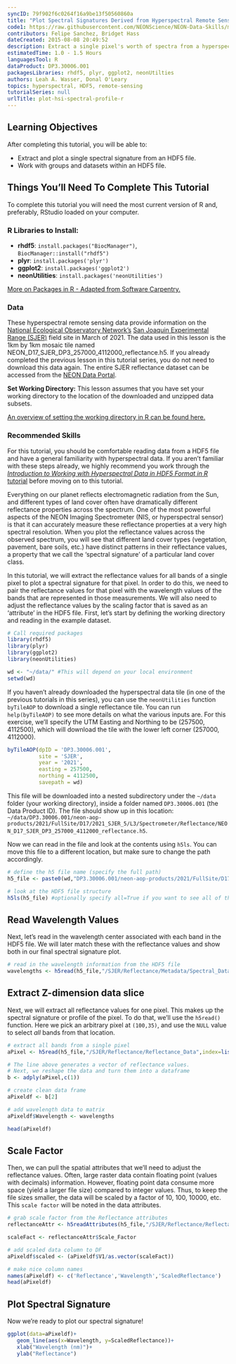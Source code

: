 ```yaml
---
syncID: 79f902f6c0264f16a9be13f50560860a
title: "Plot Spectral Signatures Derived from Hyperspectral Remote Sensing Data in HDF5 Format in R"
code1: https://raw.githubusercontent.com/NEONScience/NEON-Data-Skills/main/tutorials/AOP/Hyperspectral/Plot-Hyperspectral-Spectra/Plot-Hyperspectral-Spectra.R
contributors: Felipe Sanchez, Bridget Hass
dateCreated: 2015-08-08 20:49:52
description: Extract a single pixel's worth of spectra from a hyperspectral dataset stored in HDF5 format in R. Visualize the spectral signature.
estimatedTime: 1.0 - 1.5 Hours
languagesTool: R
dataProduct: DP3.30006.001
packagesLibraries: rhdf5, plyr, ggplot2, neonUtilties
authors: Leah A. Wasser, Donal O'Leary
topics: hyperspectral, HDF5, remote-sensing
tutorialSeries: null
urlTitle: plot-hsi-spectral-profile-r
---
```


<div id="ds-objectives" markdown="1">

## Learning Objectives
After completing this tutorial, you will be able to:

* Extract and plot a single spectral signature from an HDF5 file.
* Work with groups and datasets within an HDF5 file.


## Things You’ll Need To Complete This Tutorial
To complete this tutorial you will need the most current version of R and, 
preferably, RStudio loaded on your computer.

### R Libraries to Install:

* **rhdf5**: `install.packages("BiocManager")`, `BiocManager::install("rhdf5")`
* **plyr**: `install.packages('plyr')`
* **ggplot2**: `install.packages('ggplot2')`
* **neonUtilities**: `install.packages('neonUtilities')`

<a href="https://www.neonscience.org/packages-in-r" target="_blank"> More on Packages in
 R - Adapted from Software Carpentry.</a>


### Data

These hyperspectral remote sensing data provide information on the <a href="https://www.neonscience.org/" target="_blank"> National Ecological Observatory Network's</a> <a href="https://www.neonscience.org/field-sites/SJER" target="_blank" >San Joaquin Experimental Range (SJER)</a> field site in March of 2021. The data used in this lesson is the 1km by 1km mosaic tile named NEON_D17_SJER_DP3_257000_4112000_reflectance.h5. If you already completed the previous lesson in this tutorial series, you do not need to download this data again. The entire SJER reflectance dataset can be accessed from the <a href="http://data.neonscience.org" target="_blank">NEON Data Portal</a>.


**Set Working Directory:** This lesson assumes that you have set your working directory to the location of the downloaded and unzipped data subsets. 

<a href="https://www.neonscience.org/set-working-directory-r" target="_blank"> An overview of setting the working directory in R can be found here.</a>


### Recommended Skills

For this tutorial, you should be comfortable reading data from a HDF5 file and have a general familiarity with hyperspectral data. If you aren't familiar with these steps already, we highly recommend you work through the <a href="https://www.neonscience.org/hsi-hdf5-r" target="_blank"> 
*Introduction to Working with Hyperspectral Data in HDF5 Format in R* tutorial</a> before moving on to this tutorial.

</div> 

Everything on our planet reflects electromagnetic radiation from the Sun, and different types of land cover often have dramatically different reflectance properties across the spectrum. One of the most powerful aspects of the NEON Imaging Spectrometer (NIS, or hyperspectral sensor) is that it can accurately measure these reflectance properties at a very high spectral resolution. When you plot the reflectance values across the observed spectrum, you will see 
that different land cover types (vegetation, pavement, bare soils, etc.) have distinct patterns in their reflectance values, a property that we call the 
'spectral signature' of a particular land cover class. 

In this tutorial, we will extract the reflectance values for all bands of a single pixel to plot a spectral signature for that pixel. In order to do this,
we need to pair the reflectance values for that pixel with the wavelength values of the bands that are represented in those measurements. We will also need to adjust the reflectance values by the scaling factor that is saved as an 'attribute' in the HDF5 file. First, let's start by defining the working 
directory and reading in the example dataset.

```r

# Call required packages
library(rhdf5)
library(plyr)
library(ggplot2)
library(neonUtilities)

wd <- "~/data/" #This will depend on your local environment
setwd(wd)
```
If you haven't already downloaded the hyperspectral data tile (in one of the previous tutorials in this series), you can use the `neonUtilities` function `byTileAOP` to download a single reflectance tile. You can run `help(byTileAOP)` to see more details on what the various inputs are. For this exercise, we'll specify the UTM Easting and Northing to be (257500, 4112500), which will download the tile with the lower left corner (257000, 4112000).

```r
byTileAOP(dpID = 'DP3.30006.001',
          site = 'SJER',
          year = '2021',
          easting = 257500,
          northing = 4112500,
          savepath = wd)
```

This file will be downloaded into a nested subdirectory under the `~/data` folder (your working directory), inside a folder named `DP3.30006.001` (the Data Product ID). The file should show up in this location: `~/data/DP3.30006.001/neon-aop-products/2021/FullSite/D17/2021_SJER_5/L3/Spectrometer/Reflectance/NEON_D17_SJER_DP3_257000_4112000_reflectance.h5`.

Now we can read in the file and look at the contents using `h5ls`. You can move this file to a different location, but make sure to change the path accordingly.

```r
# define the h5 file name (specify the full path)
h5_file <- paste0(wd,"DP3.30006.001/neon-aop-products/2021/FullSite/D17/2021_SJER_5/L3/Spectrometer/Reflectance/NEON_D17_SJER_DP3_257000_4112000_reflectance.h5")

# look at the HDF5 file structure 
h5ls(h5_file) #optionally specify all=True if you want to see all of the information
```


## Read Wavelength Values

Next, let's read in the wavelength center associated with each band in the HDF5 file. We will later match these with the reflectance values and show both in our final spectral signature plot.

```r
# read in the wavelength information from the HDF5 file
wavelengths <- h5read(h5_file,"/SJER/Reflectance/Metadata/Spectral_Data/Wavelength")
```


## Extract Z-dimension data slice

Next, we will extract all reflectance values for one pixel. This makes up the spectral signature or profile of the pixel. To do that, we'll use the `h5read()` function. Here we pick an arbitrary pixel at `(100,35)`, and use the `NULL` value to select *all* bands from that location.

```r
# extract all bands from a single pixel
aPixel <- h5read(h5_file,"/SJER/Reflectance/Reflectance_Data",index=list(NULL,100,35))

# The line above generates a vector of reflectance values.
# Next, we reshape the data and turn them into a dataframe
b <- adply(aPixel,c(1))

# create clean data frame
aPixeldf <- b[2]

# add wavelength data to matrix
aPixeldf$Wavelength <- wavelengths

head(aPixeldf)
```

## Scale Factor

Then, we can pull the spatial attributes that we'll need to adjust the reflectance values. Often, large raster data contain floating point (values with decimals) information. However, floating point data consume more space (yield a larger file size) compared to integer values. Thus, to keep the file sizes smaller, the data will be scaled by a factor of 10, 100, 10000, etc. This `scale factor` will be noted in the data attributes.

```r

# grab scale factor from the Reflectance attributes
reflectanceAttr <- h5readAttributes(h5_file,"/SJER/Reflectance/Reflectance_Data" )

scaleFact <- reflectanceAttr$Scale_Factor

# add scaled data column to DF
aPixeldf$scaled <- (aPixeldf$V1/as.vector(scaleFact))

# make nice column names
names(aPixeldf) <- c('Reflectance','Wavelength','ScaledReflectance')
head(aPixeldf)

```

## Plot Spectral Signature

Now we're ready to plot our spectral signature!

```r

ggplot(data=aPixeldf)+
   geom_line(aes(x=Wavelength, y=ScaledReflectance))+
   xlab("Wavelength (nm)")+
   ylab("Reflectance")

```

